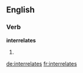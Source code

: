 ==English==

===Verb===
'''interrelates'''

# {{third-person singular of|[[interrelate]]}}

[[de:interrelates]]
[[fr:interrelates]]